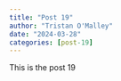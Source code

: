 ```yaml
---
title: "Post 19"
author: "Tristan O'Malley"
date: "2024-03-28"
categories: [post-19]
---
```


This is the post 19

